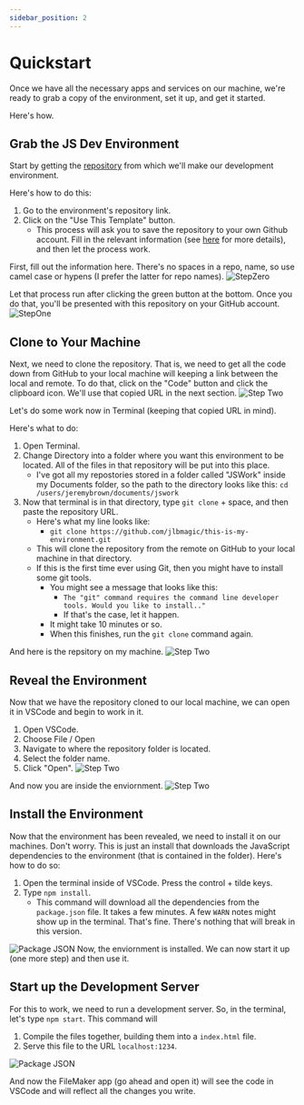 ```yaml
---
sidebar_position: 2
---
```


# Quickstart

Once we have all the necessary apps and services on our machine, we're ready to grab a copy of the environment, set it up, and get it started.

Here's how.

## Grab the JS Dev Environment

Start by getting the [repository](https://github.com/integrating-magic/js-dev-environment) from which we'll make our development environment.

Here's how to do this:

1. Go to the environment's repository link.
2. Click on the "Use This Template" button.
   - This process will ask you to save the repository to your own Github account. Fill in the relevant information (see [here](intro/misc/what-is-repo.mdx) for more details), and then let the process work.

First, fill out the information here. There's no spaces in a repo, name, so use camel case or hypens (I prefer the latter for repo names).
![StepZero](/img/StepZero.png)

Let that process run after clicking the green button at the bottom. Once you do that, you'll be presented with this repository on your GitHub account.
![StepOne](/img/stepOne.png)

## Clone to Your Machine

Next, we need to clone the repository. That is, we need to get all the code down from GitHub to your local machine will keeping a link between the local and remote. To do that, click on the "Code" button and click the clipboard icon. We'll use that copied URL in the next section.
![Step Two](/img/Clone.png)

Let's do some work now in Terminal (keeping that copied URL in mind).

Here's what to do:

1. Open Terminal.
2. Change Directory into a folder where you want this environment to be located. All of the files in that repository will be put into this place.
   - I've got all my repostories stored in a folder called "JSWork" inside my Documents folder, so the path to the directory looks like this:
     `cd /users/jeremybrown/documents/jswork`
3. Now that terminal is in that directory, type `git clone` + space, and then paste the repository URL.
   - Here's what my line looks like:
     - `git clone https://github.com/jlbmagic/this-is-my-environment.git`
   - This will clone the repository from the remote on GitHub to your local machine in that directory.
   - If this is the first time ever using Git, then you might have to install some git tools.
     - You might see a message that looks like this:
       - `The "git" command requires the command line developer tools. Would you like to install.."`
       - If that's the case, let it happen.
     - It might take 10 minutes or so.
     - When this finishes, run the `git clone` command again.

And here is the repsitory on my machine.
![Step Two](/img/InFolder.png)

## Reveal the Environment

Now that we have the repository cloned to our local machine, we can open it in VSCode and begin to work in it.

1. Open VSCode.
2. Choose File / Open
3. Navigate to where the repository folder is located.
4. Select the folder name.
5. Click "Open".
   ![Step Two](/img/SelectRepo.png)

And now you are inside the enviornment.
![Step Two](/img/InEnv.png)

## Install the Environment

Now that the environment has been revealed, we need to install it on our machines. Don't worry. This is just an install that downloads the JavaScript dependencies to the environment (that is contained in the folder). Here's how to do so:

1. Open the terminal inside of VSCode. Press the control + tilde keys.
2. Type `npm install`.
   - This command will download all the dependencies from the `package.json` file. It takes a few minutes. A few `WARN` notes might show up in the terminal. That's fine. There's nothing that will break in this version.

![Package JSON](/img/packageFile.png)
Now, the enviornment is installed. We can now start it up (one more step) and then use it.

## Start up the Development Server

For this to work, we need to run a development server. So, in the terminal, let's type `npm start`. This command will

1. Compile the files together, building them into a `index.html` file.
2. Serve this file to the URL `localhost:1234`.

![Package JSON](/img/npmStart.png)

And now the FileMaker app (go ahead and open it) will see the code in VSCode and will reflect all the changes you write.
